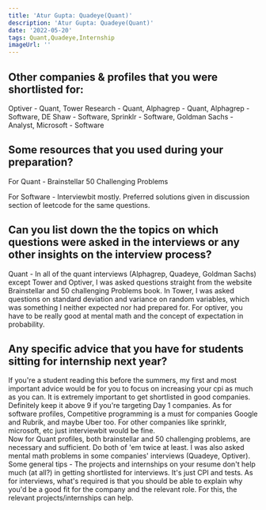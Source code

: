 ```yaml
---
title: 'Atur Gupta: Quadeye(Quant)'
description: 'Atur Gupta: Quadeye(Quant)'
date: '2022-05-20'
tags: Quant,Quadeye,Internship
imageUrl: ''
---
```


## Other companies & profiles that you were shortlisted for:
Optiver - Quant, Tower Research - Quant, Alphagrep - Quant, Alphagrep - Software, DE Shaw - Software, Sprinklr - Software, Goldman Sachs - Analyst, Microsoft - Software

## Some resources that you used during your preparation?
For Quant - 
Brainstellar
50 Challenging Problems 

For Software - 
Interviewbit mostly. Preferred solutions given in discussion section of leetcode for the same questions. 

## Can you list down the the topics on which questions were asked in the interviews or any other insights on the interview process?
Quant - 
In all of the quant interviews (Alphagrep, Quadeye, Goldman Sachs) except Tower and Optiver, I was asked questions straight from the website Brainstellar and 50 challenging Problems book. In Tower, I was asked questions on standard deviation and variance on random variables, which was something I neither expected nor had prepared for. For optiver, you have to be really good at mental math and the concept of expectation in probability. 

## Any specific advice that you have for students sitting for internship next year?
If you're a student reading this before the summers, my first and most important advice would be for you to focus on increasing your cpi as much as you can. It is extremely important to get shortlisted in good companies. Definitely keep it above 9 if you're targeting Day 1 companies. 
As for software profiles, Competitive programming is a must for companies Google and Rubrik, and maybe Uber too. For other companies like sprinklr, microsoft, etc just interviewbit would be fine.  
Now for Quant profiles, both brainstellar and 50 challenging problems, are necessary and sufficient. Do both of 'em twice at least. I was also asked mental math problems in some companies' interviews (Quadeye, Optiver). 
Some general tips - 
The projects and internships on your resume don't help much (at all?) in getting shortlisted for interviews. It's just CPI and tests. As for interviews, what's required is that you should be able to explain why you'd be a good fit for the company and the relevant role. For this, the relevant projects/internships can help. 

